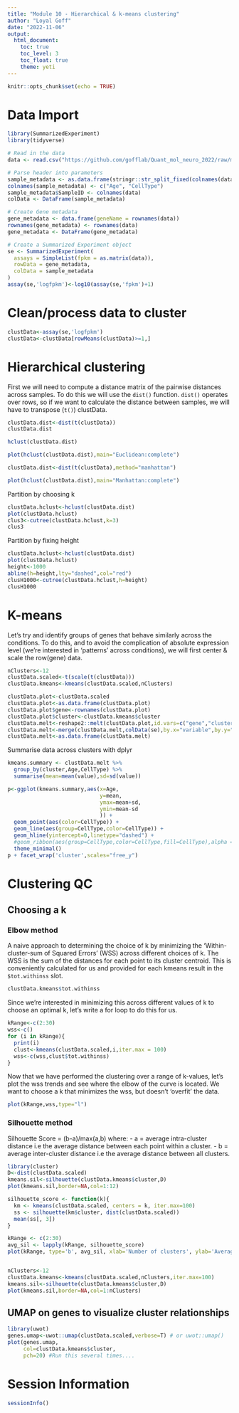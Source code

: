 ```yaml
---
title: "Module 10 - Hierarchical & k-means clustering"
author: "Loyal Goff"
date: "2022-11-06"
output:
  html_document:
    toc: true
    toc_level: 3
    toc_float: true
    theme: yeti
---
```


```r
knitr::opts_chunk$set(echo = TRUE)
```

# Data Import
```r
library(SummarizedExperiment)
library(tidyverse)

# Read in the data
data <- read.csv("https://github.com/gofflab/Quant_mol_neuro_2022/raw/main/modules/module_9/notebooks/GSE63482_Expression_matrix.tsv", sep = " ", header = T, row.names = 1)
```

```r
# Parse header into parameters
sample_metadata <- as.data.frame(stringr::str_split_fixed(colnames(data), "_", 2))
colnames(sample_metadata) <- c("Age", "CellType")
sample_metadata$SampleID <- colnames(data)
colData <- DataFrame(sample_metadata)

# Create Gene metadata
gene_metadata <- data.frame(geneName = rownames(data))
rownames(gene_metadata) <- rownames(data)
gene_metadata <- DataFrame(gene_metadata)

# Create a Summarized Experiment object
se <- SummarizedExperiment(
  assays = SimpleList(fpkm = as.matrix(data)),
  rowData = gene_metadata,
  colData = sample_metadata
)
assay(se,'logfpkm')<-log10(assay(se,'fpkm')+1)
```

# Clean/process data to cluster
```r
clustData<-assay(se,'logfpkm')
clustData<-clustData[rowMeans(clustData)>=1,]
```

# Hierarchical clustering
First we will need to compute a distance matrix of the pairwise distances across samples. To do this we will use the `dist()` function. `dist()` operates over rows, so if we want to calculate the distance between samples, we will have to transpose (`t()`) clustData.
```r
clustData.dist<-dist(t(clustData))
clustData.dist
```

```r
hclust(clustData.dist)

plot(hclust(clustData.dist),main="Euclidean:complete")
```


```r
clustData.dist<-dist(t(clustData),method="manhattan")

plot(hclust(clustData.dist),main="Manhattan:complete")
```

Partition by choosing k
```r
clustData.hclust<-hclust(clustData.dist)
plot(clustData.hclust)
clus3<-cutree(clustData.hclust,k=3)
clus3

```

Partition by fixing height
```r
clustData.hclust<-hclust(clustData.dist)
plot(clustData.hclust)
height<-1000
abline(h=height,lty="dashed",col="red")
clusH1000<-cutree(clustData.hclust,h=height)
clusH1000

```

# K-means
Let's try and identify groups of genes that behave similarly across the conditions. To do this, and to avoid the complication of absolute expression level (we're interested in 'patterns' across conditions), we will first center & scale the row(gene) data.
```r
nClusters<-12
clustData.scaled<-t(scale(t(clustData)))
clustData.kmeans<-kmeans(clustData.scaled,nClusters)
```

```r
clustData.plot<-clustData.scaled
clustData.plot<-as.data.frame(clustData.plot)
clustData.plot$gene<-rownames(clustData.plot)
clustData.plot$cluster<-clustData.kmeans$cluster
clustData.melt<-reshape2::melt(clustData.plot,id.vars=c("gene","cluster"))
clustData.melt<-merge(clustData.melt,colData(se),by.x="variable",by.y="SampleID")
clustData.melt<-as.data.frame(clustData.melt)
```

Summarise data across clusters with dplyr
```r
kmeans.summary <- clustData.melt %>%
  group_by(cluster,Age,CellType) %>%
  summarise(mean=mean(value),sd=sd(value))
```

```r
p<-ggplot(kmeans.summary,aes(x=Age,
                             y=mean,
                             ymax=mean+sd,
                             ymin=mean-sd
                             )) + 
  geom_point(aes(color=CellType)) +
  geom_line(aes(group=CellType,color=CellType)) +
  geom_hline(yintercept=0,linetype="dashed") + 
  #geom_ribbon(aes(group=CellType,color=CellType,fill=CellType),alpha = 0.2)
  theme_minimal()
p + facet_wrap('cluster',scales="free_y")
```

# Clustering QC

## Choosing a k
### Elbow method
A naive approach to determining the choice of k by minimizing the 'Within-cluster-sum of Squared Errors' (WSS) across different choices of k. The WSS is the sum of the distances for each point to its cluster centroid. This is conveniently calculated for us and provided for each kmeans result in the `$tot.withinss` slot.

```r
clustData.kmeans$tot.withinss
```

Since we're interested in minimizing this across different values of k to choose an optimal k, let's write a for loop to do this for us.

```r
kRange<-c(2:30)
wss<-c()
for (i in kRange){
  print(i)
  clust<-kmeans(clustData.scaled,i,iter.max = 100)
  wss<-c(wss,clust$tot.withinss)
}
```

Now that we have performed the clustering over a range of k-values, let's plot the wss trends and see where the elbow of the curve is located. We want to choose a k that minimizes the wss, but doesn't 'overfit' the data.

```r
plot(kRange,wss,type="l")
```

### Silhouette method

Silhouette Score = (b-a)/max(a,b)
where:
  - a = average intra-cluster distance i.e the average distance between each point within a cluster.
  - b = average inter-cluster distance i.e the average distance between all clusters.

```r
library(cluster)
D<-dist(clustData.scaled)
kmeans.sil<-silhouette(clustData.kmeans$cluster,D)
plot(kmeans.sil,border=NA,col=1:12)

silhouette_score <- function(k){
  km <- kmeans(clustData.scaled, centers = k, iter.max=100)
  ss <- silhouette(km$cluster, dist(clustData.scaled))
  mean(ss[, 3])
}

kRange <- c(2:30)
avg_sil <- lapply(kRange, silhouette_score)
plot(kRange, type='b', avg_sil, xlab='Number of clusters', ylab='Average Silhouette Scores', frame=FALSE)


nClusters<-12
clustData.kmeans<-kmeans(clustData.scaled,nClusters,iter.max=100)
kmeans.sil<-silhouette(clustData.kmeans$cluster,D)
plot(kmeans.sil,border=NA,col=1:nClusters)

```

## UMAP on genes to visualize cluster relationships
```r
library(uwot)
genes.umap<-uwot::umap(clustData.scaled,verbose=T) # or uwot::umap()
plot(genes.umap,
     col=clustData.kmeans$cluster,
     pch=20) #Run this several times....
```


# Session Information
```r
sessionInfo()
```

